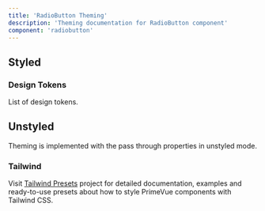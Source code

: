 ```yaml
---
title: 'RadioButton Theming'
description: 'Theming documentation for RadioButton component'
component: 'radiobutton'
---
```


## Styled

### Design Tokens

List of design tokens.

<DocTable name="RadioButton" category="token" />

## Unstyled

Theming is implemented with the pass through properties in unstyled mode.

### Tailwind

Visit [Tailwind Presets](https://github.com/primefaces/primevue-tailwind) project for detailed documentation, examples and ready-to-use presets about how to style PrimeVue components with Tailwind CSS.
